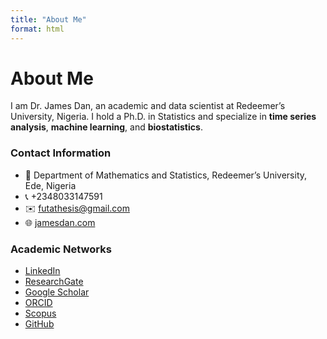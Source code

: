 ```yaml
---
title: "About Me"
format: html
---
```


# About Me

I am Dr. James Dan, an academic and data scientist at Redeemer’s University, Nigeria. I hold a Ph.D. in Statistics and specialize in **time series analysis**, **machine learning**, and **biostatistics**.

### Contact Information
- 📍 Department of Mathematics and Statistics, Redeemer’s University, Ede, Nigeria  
- 📞 +2348033147591  
- ✉️ [futathesis@gmail.com](mailto:futathesis@gmail.com)  
- 🌐 [jamesdan.com](https://www.jamesdan.com)

### Academic Networks
- [LinkedIn](https://www.linkedin.com/in/jamesdan)
- [ResearchGate](https://www.researchgate.net/profile/James-Daniel-3/research)
- [Google Scholar](https://scholar.google.com/citations?hl=en&user=0BCwRh0AAAAJ)
- [ORCID](https://orcid.org/0000-0003-1063-9927)
- [Scopus](https://www.scopus.com/authid/detail.uri?authorId=5698223345707)
- [GitHub](https://github.com/sta189332)

